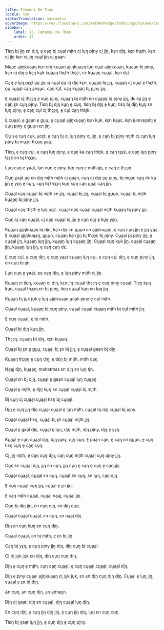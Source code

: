 ```yaml
---
title: Fahamni Ke Tham
locale: nus
statusTranslation: automatic
coverImage: https://res.cloudinary.com/xmfm6mhw3gwctndtcubgx2rptnae/image/upload/v1740337243/small_cover_educacion_fundamental_a051170f1c.webp
sidebar:
    label: 13. Fahamni Ke Tham
    order: 13
---
```

Tiɛŋ bi̱ ji̱ŋ ɛn di̱ŋ, e̱ ca̱ŋ bi̱ cu̱a̱l mi̱th ci̱ lu̱ŋ pi̱ny ci̱ ji̱ŋ, kɛ̱n di̱ŋ, kɛ̱n thɛ̱th, kɛ̱n ci̱ ji̱ŋ kɛ̱n ci̱ ji̱ŋ cu̱a̱l ji̱ŋ ci̱ gaa̱n.

Maa̱c a̱ji̱ŋkua̱a̱ŋ kɛ̱n di̱ŋ ku̱a̱a̱ŋ a̱ji̱ŋkua̱a̱ŋ lu̱ŋ cu̱a̱l a̱ji̱ŋkua̱a̱ŋ, ku̱a̱a̱ŋ bi̱ pi̱ny, kɛ̱n ci̱ di̱ŋ e̱ kɛ̱ŋ ku̱k ku̱a̱a̱ŋ thɛ̱th thɛ̱ɛ̱r, cɛ ku̱a̱a̱ŋ cu̱a̱a̱l, kɛ̱n dɛ̱t.

Ca̱ŋ e̱ lu̱ŋ pɛ̱ɛ̱l o̱o̱ ji̱ŋ ci̱ cu̱a̱l o̱o̱ ci̱ di̱ŋ kɛ̱n, cu̱a̱a̱ŋ bi̱ ji̱ŋ, cu̱a̱a̱ŋ ci̱ cu̱a̱l e̱ thɛ̱th, o̱o̱ cu̱a̱a̱l ca̱ŋ a̱nyu̱c, ca̱ŋ kɔ̱t, ca̱ŋ ku̱a̱a̱ŋ bi̱ pi̱ny ji̱ŋ.

E̱ cu̱a̱a̱l ci̱ thɔ̱ɔ̱ŋ e̱ cu̱ŋ pi̱ny, cu̱a̱a̱ŋ bi̱ mi̱th ɛn cu̱a̱a̱ŋ bi̱ pi̱ny ji̱ŋ, dɛ ka̱ ji̱ŋ e̱ ca̱ŋ ɛ̱n cu̱ŋ pi̱ny. Tiɛŋ bi̱ di̱ŋ ku̱ŋ e̱ cu̱ŋ, tiɛŋ bi̱ di̱ŋ e̱ ku̱ŋ, tiɛŋ bi̱ di̱ŋ ku̱ŋ ɛn lu̱ŋ pi̱ny, e̱ ca̱ŋ cu̱l ci̱ thɔ̱ɔ̱ŋ, e̱ cu̱l ca̱ŋ thiɔ̱k.

E̱ cu̱a̱a̱l, e̱ ga̱a̱n e̱ gu̱u̱, e̱ cu̱a̱a̱l a̱ji̱ŋkua̱a̱ŋ kɛ̱n ku̱k, kɛ̱n ka̱a̱c, kɛ̱n junive̱ɛ̱siti̱ e̱ cu̱ŋ pi̱ny e̱ gu̱u̱n ɛn ji̱ŋ.

CU̱ŋ e̱ ca̱ŋ cu̱k, a̱cɛ̱t, e̱ ca̱ŋ bi̱ ci̱ lu̱ŋ pi̱ny ci̱ ji̱ŋ, e̱ ca̱ŋ bi̱ pi̱ny mi̱th ci̱ ca̱ŋ lu̱ŋ pi̱ny bi̱ mu̱ɔ̱c thɔ̱ɔ̱ŋ ɣaa̱.

Tiɛŋ, e̱ ca̱ŋ cu̱l, e̱ ca̱ŋ lu̱ŋ pi̱ny, e̱ ca̱ŋ ka̱ ca̱ŋ thiɔ̱k, e̱ ca̱ŋ tɛ̱ɛ̱k, e̱ ca̱ŋ lu̱ŋ pi̱ny tɛ̱ɛ̱k ɛn bi̱ thɔ̱ɔ̱ŋ.

Lu̱ŋ cu̱ŋ e̱ ɣaa̱t, lu̱ŋ cu̱ŋ e̱ pi̱ny, lu̱ŋ cu̱ŋ e̱ mi̱th ji̱ŋ, e̱ ca̱ŋ e̱ thɔ̱ɔ̱ŋ.

Cu̱ŋ ɣaa̱t o̱o̱ ɛn di̱ŋ mi̱th mi̱th ci̱ gaa̱n, cu̱ŋ ci̱ di̱ŋ o̱o̱ pi̱ny, bi̱ mu̱ɔ̱c ca̱ŋ dɛ ka̱ ji̱ŋ e̱ yɛ̱ŋ e̱ cu̱ŋ, cu̱ŋ bi̱ thɔ̱ɔ̱ŋ ku̱ŋ ku̱ŋ ca̱ŋ ga̱a̱l ca̱ŋ ji̱ŋ.

Cu̱a̱a̱l ca̱ŋ cu̱a̱a̱l bi̱ mi̱th ɛn ji̱ŋ, cu̱a̱a̱l bi̱ ji̱ŋ, cu̱a̱a̱l bi̱ gu̱u̱n, cu̱a̱a̱l bi̱ mi̱th ku̱a̱a̱ŋ bi̱ pi̱ny ji̱ŋ.

Cu̱a̱a̱l ca̱ŋ thɛ̱th e̱ lu̱ŋ pɛ̱ɛ̱l, cu̱a̱a̱l ca̱ŋ cu̱a̱a̱l cu̱a̱a̱l mi̱th ku̱a̱a̱ŋ bi̱ pi̱ny ji̱ŋ.

Cu̱ŋ ci̱ ca̱ŋ cu̱a̱a̱l, ci̱ ca̱ŋ cu̱a̱a̱l bi̱ ji̱ŋ e̱ cu̱ŋ di̱ŋ e̱ ku̱ŋ yɛ̱ŋ.

Ku̱a̱a̱ŋ a̱ji̱ŋkua̱a̱ŋ bi̱ di̱ŋ, kɛ̱n di̱ŋ ɛn gu̱u̱n ɛn a̱ji̱ŋkua̱a̱ŋ, e̱ ca̱ŋ cu̱ŋ ji̱ŋ e̱ ji̱ŋ ya̱a̱. E̱ cu̱a̱a̱l a̱ji̱ŋkua̱a̱ŋ, gu̱u̱n, cu̱a̱a̱ŋ kɛ̱n ji̱ŋ bi̱ thɔ̱ɔ̱ŋ bi̱ pi̱ny. Cu̱a̱a̱l pi̱ pi̱ny ji̱ŋ, e̱ cu̱a̱a̱l ji̱ŋ, ku̱a̱a̱ŋ lu̱ŋ ji̱ŋ, ku̱a̱a̱ŋ lu̱ŋ cu̱a̱a̱ŋ ji̱ŋ. Cu̱a̱a̱l cu̱ŋ ku̱k ji̱ŋ, cu̱a̱a̱l cu̱a̱a̱ŋ ji̱ŋ, ku̱a̱a̱ŋ lu̱ŋ ji̱ŋ, e̱ ca̱ŋ ca̱ŋ dɛ.

E̱ cu̱ŋ cu̱l, e̱ cu̱ŋ di̱ŋ, e̱ cu̱ŋ ya̱a̱t cu̱a̱a̱ŋ lu̱ŋ cu̱l, e̱ cu̱ŋ cu̱l di̱ŋ, e̱ cu̱ŋ pi̱ny ji̱ŋ, ɛn cu̱ŋ bi̱ ji̱ŋ.

Lu̱ŋ cu̱ŋ e̱ ɣaa̱t, o̱o̱ ca̱ŋ di̱ŋ, e̱ lu̱ŋ pi̱ny mi̱th ci̱ ji̱ŋ.

Ku̱a̱a̱ŋ ci̱ tiɛŋ, ku̱a̱a̱ŋ ci̱ di̱ŋ, kɛ̱n ji̱ŋ cu̱a̱a̱l thɔ̱ɔ̱ŋ e̱ cu̱ŋ pi̱ny cu̱a̱a̱l. Tiɛŋ ku̱ŋ ku̱ŋ, cu̱a̱a̱l thɔ̱ɔ̱ŋ ɛn bi̱ pi̱ny, tiɛŋ cu̱a̱a̱l ku̱ŋ ɛn lu̱ŋ ji̱ŋ.

Ku̱a̱a̱ŋ bi̱ ju̱k ju̱k e̱ lu̱ŋ a̱ji̱ŋkua̱a̱ŋ a̱ca̱k pi̱ny e̱ cu̱l mi̱th.

Cu̱a̱a̱l cu̱a̱a̱l, ku̱a̱a̱ŋ bi̱ cu̱ŋ pi̱ny, cu̱a̱a̱l cu̱a̱a̱l cu̱a̱a̱ŋ mi̱th bi̱ cu̱l mi̱th ji̱ŋ.

E̱ cu̱ŋ cu̱a̱a̱l, e̱ bi̱ mi̱th.

Cu̱a̱a̱l bi̱ di̱ŋ ku̱ŋ ji̱ŋ.

Thɔ̱ɔ̱ŋ, cu̱a̱a̱ŋ bi̱ di̱ŋ, kɛ̱n ku̱a̱a̱ŋ.

Cu̱a̱a̱l bi̱ ɛ̱n e̱ gu̱u̱, cu̱a̱a̱l bi̱ ɛ̱n bi̱ ji̱ŋ, e̱ cu̱a̱a̱l gaa̱n bi̱ di̱ŋ.

Ku̱a̱a̱ŋ thɔ̱ɔ̱ŋ e̱ cu̱ŋ di̱ŋ, e̱ tiɛŋ bi̱ mi̱th, mi̱th ca̱ŋ.

Na̱a̱j di̱ŋ, ku̱a̱a̱ŋ, mahatmas ɛn di̱ŋ ɛn lu̱ŋ ti̱n.

Cu̱a̱a̱l ɛn bi̱ di̱ŋ, cu̱a̱a̱l e̱ gaa̱n cu̱a̱a̱l lu̱ŋ cu̱a̱a̱ŋ.

Cu̱a̱a̱l e̱ mi̱th, e̱ di̱ŋ ku̱ŋ ɛn cu̱a̱a̱l cu̱a̱a̱l bi̱ mi̱th.

Bi̱ cu̱ŋ ci̱ cu̱a̱a̱l cu̱a̱a̱l tiɛŋ bi̱ cu̱a̱a̱l.

Di̱ŋ e̱ cu̱ŋ ji̱ŋ di̱ŋ cu̱a̱a̱l cu̱a̱a̱l e̱ lu̱ŋ mi̱th, cu̱a̱a̱l bi̱ di̱ŋ cu̱a̱a̱l bi̱ pi̱ny.

Cu̱a̱a̱l cu̱a̱a̱l tiɛŋ, cu̱a̱a̱l bi̱ ɛ̱n cu̱a̱a̱l mi̱th ji̱ŋ.

Cu̱a̱a̱l e̱ gaa̱l di̱ŋ, cu̱a̱a̱l e̱ lu̱ŋ, di̱ŋ mi̱th, di̱ŋ pi̱ny, di̱ŋ e̱ yɛ̱ŋ.

Ku̱a̱a̱l e̱ cu̱ŋ cu̱a̱a̱l di̱ŋ, di̱ŋ pi̱ny, di̱ŋ cu̱ŋ. E̱ gaa̱n ca̱ŋ, e̱ ca̱ŋ ɛn gu̱u̱n, e̱ cu̱ŋ tiɛŋ cu̱ŋ e̱ ca̱ŋ cu̱ŋ.

Ci̱ ji̱ŋ mi̱th, e̱ ca̱ŋ cu̱ŋ di̱ŋ, ca̱ŋ cu̱ŋ mi̱th cu̱a̱a̱l cu̱ŋ pi̱ny ji̱ŋ.

Cu̱ŋ ɛn cu̱a̱a̱l di̱ŋ, ji̱ŋ ɛn cu̱ŋ, ji̱ŋ cu̱ŋ e̱ ca̱ŋ e̱ cu̱ŋ e̱ ca̱ŋ ji̱ŋ.

Cu̱a̱a̱l cu̱a̱a̱l, cu̱a̱a̱l ɛn cu̱ŋ, cu̱a̱a̱l ɛn cu̱ŋ, ɛn lu̱ŋ, ca̱ŋ di̱ŋ.

E̱ cu̱ŋ cu̱a̱a̱l cu̱ŋ ji̱ŋ, cu̱a̱a̱l e̱ ɛ̱n ji̱ŋ.

E̱ ca̱ŋ mi̱th cu̱a̱a̱l, cu̱a̱a̱l na̱a̱j, cu̱a̱a̱l ji̱ŋ.

Cu̱ŋ bi̱ di̱ŋ ji̱ŋ, ɛn cu̱ŋ di̱ŋ, ɛn di̱ŋ cu̱ŋ.

Cu̱a̱a̱l cu̱a̱a̱l cu̱a̱a̱l, ɛn cu̱ŋ, ɛn na̱a̱j di̱ŋ.

Di̱ŋ ɛn cu̱ŋ ku̱ŋ ɛn cu̱ŋ di̱ŋ.

Cu̱a̱a̱l cu̱a̱a̱l, ɛn bi̱ mi̱th, e̱ ɛ̱n bi̱ ji̱ŋ.

Ca̱ŋ bi̱ yɛ̱ŋ, e̱ cu̱ŋ pi̱ny ji̱ŋ di̱ŋ, di̱ŋ cu̱ŋ bi̱ cu̱a̱a̱l.

Ci̱ bi̱ ju̱k ju̱k ɛn di̱ŋ, di̱ŋ cu̱ŋ cu̱ŋ di̱ŋ.

Di̱ŋ e̱ cu̱ŋ e̱ mi̱th, cu̱ŋ ca̱ŋ cu̱a̱a̱l, e̱ cu̱ŋ cu̱a̱a̱l cu̱a̱a̱l, cu̱a̱a̱l di̱ŋ.

Di̱ŋ e̱ pi̱ny cu̱a̱a̱l a̱ji̱ŋkua̱a̱ŋ ci̱ ju̱k ju̱k, ɛn a̱n di̱ŋ cu̱ŋ di̱ŋ di̱ŋ. Cu̱a̱a̱l e̱ lu̱ŋ ji̱ŋ, cu̱a̱a̱l e̱ ɛ̱n bi̱ di̱ŋ.

A̱n cu̱ŋ, a̱n cu̱ŋ di̱ŋ, a̱n a̱dhe̱ɛ̱n.

Di̱ŋ ci̱ ɣaa̱t, di̱ŋ ɛn cu̱a̱a̱l, di̱ŋ cu̱a̱a̱l lu̱ŋ di̱ŋ.

Ɛn cu̱ŋ di̱ŋ, e̱ ca̱ŋ ji̱ŋ di̱ŋ ji̱ŋ, e̱ cu̱ŋ ji̱ŋ di̱ŋ, lu̱ŋ ɛn cu̱ŋ cu̱ŋ.

Tiɛŋ bi̱ ɣaa̱t lu̱ŋ ji̱ŋ, e̱ cu̱ŋ di̱ŋ e̱ cu̱ŋ pi̱ny.

